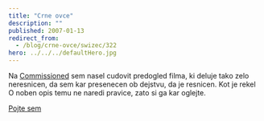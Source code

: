 ```yaml
---
title: "Crne ovce"
description: ""
published: 2007-01-13
redirect_from:
  - /blog/crne-ovce/swizec/322
hero: ../../../defaultHero.jpg
---
```


Na [Commissioned](http://www.commissionedcomic.com) sem nasel cudovit predogled filma, ki deluje tako zelo neresnicen, da sem kar presenecen ob dejstvu, da je resnicen. Kot je rekel O noben opis temu ne naredi pravice, zato si ga kar oglejte.

[Pojte sem](http://www.ifilm.com/video/2810911)
